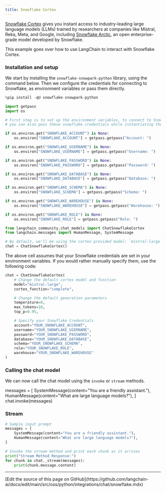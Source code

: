 ```yaml
---
title: Snowflake Cortex
---
```


[Snowflake Cortex](https://docs.snowflake.com/en/user-guide/snowflake-cortex/llm-functions) gives you instant access to industry-leading large language models (LLMs) trained by researchers at companies like Mistral, Reka, Meta, and Google, including [Snowflake Arctic](https://www.snowflake.com/en/data-cloud/arctic/), an open enterprise-grade model developed by Snowflake.

This example goes over how to use LangChain to interact with Snowflake Cortex.

### Installation and setup

We start by installing the `snowflake-snowpark-python` library, using the command below. Then we configure the credentials for connecting to Snowflake, as environment variables or pass them directly.

```python
%pip install -qU snowflake-snowpark-python
```

```python
import getpass
import os

# First step is to set up the environment variables, to connect to Snowflake,
# you can also pass these snowflake credentials while instantiating the model

if os.environ.get("SNOWFLAKE_ACCOUNT") is None:
    os.environ["SNOWFLAKE_ACCOUNT"] = getpass.getpass("Account: ")

if os.environ.get("SNOWFLAKE_USERNAME") is None:
    os.environ["SNOWFLAKE_USERNAME"] = getpass.getpass("Username: ")

if os.environ.get("SNOWFLAKE_PASSWORD") is None:
    os.environ["SNOWFLAKE_PASSWORD"] = getpass.getpass("Password: ")

if os.environ.get("SNOWFLAKE_DATABASE") is None:
    os.environ["SNOWFLAKE_DATABASE"] = getpass.getpass("Database: ")

if os.environ.get("SNOWFLAKE_SCHEMA") is None:
    os.environ["SNOWFLAKE_SCHEMA"] = getpass.getpass("Schema: ")

if os.environ.get("SNOWFLAKE_WAREHOUSE") is None:
    os.environ["SNOWFLAKE_WAREHOUSE"] = getpass.getpass("Warehouse: ")

if os.environ.get("SNOWFLAKE_ROLE") is None:
    os.environ["SNOWFLAKE_ROLE"] = getpass.getpass("Role: ")
```

```python
from langchain_community.chat_models import ChatSnowflakeCortex
from langchain.messages import HumanMessage, SystemMessage

# By default, we'll be using the cortex provided model: `mistral-large`, with function: `complete`
chat = ChatSnowflakeCortex()
```

The above cell assumes that your Snowflake credentials are set in your environment variables. If you would rather manually specify them, use the following code:

```python
chat = ChatSnowflakeCortex(
    # Change the default cortex model and function
    model="mistral-large",
    cortex_function="complete",

    # Change the default generation parameters
    temperature=0,
    max_tokens=10,
    top_p=0.95,

    # Specify your Snowflake Credentials
    account="YOUR_SNOWFLAKE_ACCOUNT",
    username="YOUR_SNOWFLAKE_USERNAME",
    password="YOUR_SNOWFLAKE_PASSWORD",
    database="YOUR_SNOWFLAKE_DATABASE",
    schema="YOUR_SNOWFLAKE_SCHEMA",
    role="YOUR_SNOWFLAKE_ROLE",
    warehouse="YOUR_SNOWFLAKE_WAREHOUSE"
)
```

### Calling the chat model

We can now call the chat model using the `invoke` or `stream` methods.

messages = [
        SystemMessage(content="You are a friendly assistant."),
        HumanMessage(content="What are large language models?"),
]
chat.invoke(messages)

### Stream

```python
# Sample input prompt
messages = [
    SystemMessage(content="You are a friendly assistant."),
    HumanMessage(content="What are large language models?"),
]

# Invoke the stream method and print each chunk as it arrives
print("Stream Method Response:")
for chunk in chat._stream(messages):
    print(chunk.message.content)
```

---

<Callout icon="pen-to-square" iconType="regular">
  [Edit the source of this page on GitHub](https://github.com/langchain-ai/docs/edit/main/src/oss/python/integrations/chat/snowflake.mdx)
</Callout>
